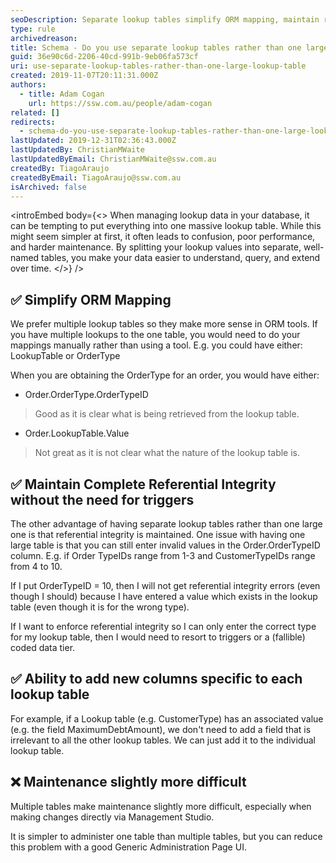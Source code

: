 ```yaml
---
seoDescription: Separate lookup tables simplify ORM mapping, maintain referential integrity and allow adding unique columns to each table.
type: rule
archivedreason:
title: Schema - Do you use separate lookup tables rather than one large lookup table for your lookup data?
guid: 36e90c6d-2206-40cd-991b-9eb06fa573cf
uri: use-separate-lookup-tables-rather-than-one-large-lookup-table
created: 2019-11-07T20:11:31.000Z
authors:
  - title: Adam Cogan
    url: https://ssw.com.au/people/adam-cogan
related: []
redirects:
  - schema-do-you-use-separate-lookup-tables-rather-than-one-large-lookup-table-for-your-lookup-data
lastUpdated: 2019-12-31T02:36:43.000Z
lastUpdatedBy: ChristianMWaite
lastUpdatedByEmail: ChristianMWaite@ssw.com.au
createdBy: TiagoAraujo
createdByEmail: TiagoAraujo@ssw.com.au
isArchived: false
---
```


<introEmbed
  body={<>
When managing lookup data in your database, it can be tempting to put everything into one massive lookup table. While this might seem simpler at first, it often leads to confusion, poor performance, and harder maintenance. By splitting your lookup values into separate, well-named tables, you make your data easier to understand, query, and extend over time.
  </>}
/>
## ✅ Simplify ORM Mapping

We prefer multiple lookup tables so they make more sense in ORM tools. If you have multiple lookups to the one table, you would need to do your mappings manually rather than using a tool. E.g. you could have either: LookupTable or OrderType

When you are obtaining the OrderType for an order, you would have either:

* Order.OrderType.OrderTypeID

> Good as it is clear what is being retrieved from the lookup table.

* Order.LookupTable.Value

> Not great as it is not clear what the nature of the lookup table is.

## ✅ Maintain Complete Referential Integrity without the need for triggers

The other advantage of having separate lookup tables rather than one large one is that referential integrity is maintained.
One issue with having one large table is that you can still enter invalid values in the Order.OrderTypeID column. E.g. if Order TypeIDs range from 1-3 and CustomerTypeIDs range from 4 to 10.

If I put OrderTypeID = 10, then I will not get referential integrity errors (even though I should) because I have entered a value which exists in the lookup table (even though it is for the wrong type).

If I want to enforce referential integrity so I can only enter the correct type for my lookup table, then I would need to resort to triggers or a (fallible) coded data tier.

## ✅ Ability to add new columns specific to each lookup table

For example, if a Lookup table (e.g. CustomerType) has an associated value (e.g. the field MaximumDebtAmount), we don't need to add a field that is irrelevant to all the other lookup tables. We can just add it to the individual lookup table.

## ❌ Maintenance slightly more difficult

Multiple tables make maintenance slightly more difficult, especially when making changes directly via Management Studio.

It is simpler to administer one table than multiple tables, but you can reduce this problem with a good Generic Administration Page UI.
